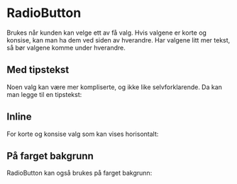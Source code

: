 
<Meta of={RadioButtonStories} />

# RadioButton

Brukes når kunden kan velge ett av få valg. Hvis valgene er korte og konsise, kan man ha dem ved siden av hverandre.
Har valgene litt mer tekst, så bør valgene komme under hverandre.

<Canvas of={RadioButtonStories.Standard} />
<Controls of={RadioButtonStories.Standard}/>

## Med tipstekst
Noen valg kan være mer kompliserte, og ikke like selvforklarende. Da kan man legge til en tipstekst:

<Canvas of={RadioButtonStories.WithTooltip} />
<Controls of={RadioButtonStories.WithTooltip}/>

## Inline
For korte og konsise valg som kan vises horisontalt:

<Canvas of={RadioButtonStories.Inline} />
<Controls of={RadioButtonStories.Inline}/>

## På farget bakgrunn
RadioButton kan også brukes på farget bakgrunn:

<Canvas of={RadioButtonStories.ColoredBackground} />
<Controls of={RadioButtonStories.ColoredBackground}/>
